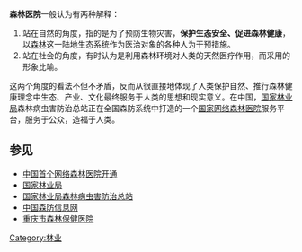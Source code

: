 '''森林医院'''一般认为有两种解释：
#站在自然的角度，指的是为了预防生物灾害，'''保护生态安全、促进森林健康'''，以[[森林|森林]]这一陆地生态系统作为医治对象的各种人为干预措施。
#站在社会的角度，有时认为是利用森林环境对人类的天然医疗作用，而采用的形象比喻。
这两个角度的看法不但不矛盾，反而从很直接地体现了人类保护自然、推行森林健康理念中生态、产业、文化最终服务于人类的思想和现实意义。在中国，[[国家林业局|国家林业局]]森林病虫害防治总站正在全国森防系统中打造的一个[[国家网络森林医院|国家网络森林医院]]服务平台，服务于公众，造福于人类。

== 参见 ==
* [http://society.people.com.cn/GB/1062/11059820.html 中国首个网络森林医院开通] {{Wayback|url=http://society.people.com.cn/GB/1062/11059820.html |date=20100312222216 }}
* [https://web.archive.org/web/20071107122055/http://www.forestry.gov.cn/ 国家林业局]
* [https://web.archive.org/web/20100410143516/http://www.forestpest.org/sfzz/sfzz/index.jsp 国家林业局森林病虫害防治总站]
* [http://www.forestpest.org 中国森防信息网]
* [http://221.122.60.184/foresthealth/ 重庆市森林保健医院] {{Wayback|url=http://221.122.60.184/foresthealth/ |date=20090628125330 }}

[[Category:林业|Category:林业]]